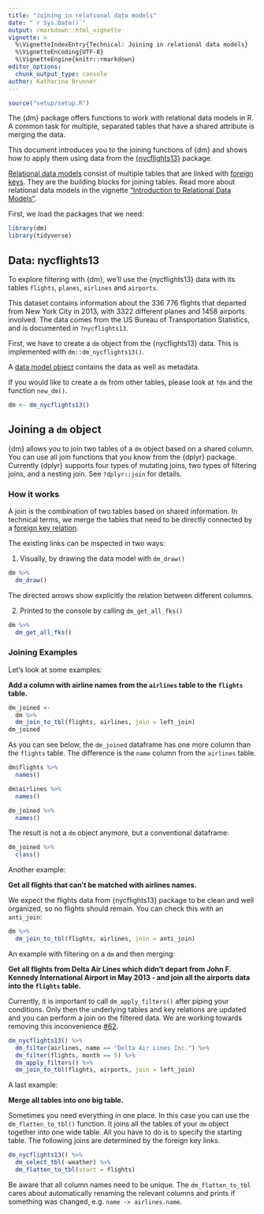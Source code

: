 ```yaml
---
title: "Joining in relational data models"
date: "`r Sys.Date()`"
output: rmarkdown::html_vignette
vignette: >
  %\VignetteIndexEntry{Technical: Joining in relational data models}
  %\VignetteEncoding{UTF-8}
  %\VignetteEngine{knitr::rmarkdown}
editor_options:
  chunk_output_type: console
author: Katharina Brunner
---
```



``````r
source("setup/setup.R")
``````

The {dm} package offers functions to work with relational data models in R.
A common task for multiple, separated tables that have a shared attribute is merging the data.

This document introduces you to the joining functions of {dm} and shows how to apply them using data from the [{nycflights13}](https://github.com/tidyverse/nycflights13) package.

[Relational data models](https://cynkra.github.io/dm/articles/howto-dm-theory#model) consist of multiple tables that are linked with [foreign keys](https://cynkra.github.io/dm/articles/howto-dm-theory#fk). They are the building blocks for joining tables.
Read more about relational data models in the vignette ["Introduction to Relational Data Models"](https://cynkra.github.io/dm/articles/howto-dm-theory).

First, we load the packages that we need:

```r
library(dm)
library(tidyverse)
```

## Data: nycflights13

To explore filtering with {dm}, we'll use the {nycflights13} data with its tables `flights`, `planes`, `airlines` and `airports`.

This dataset contains information about the 336 776 flights that departed from New York City in 2013, with 3322 different planes and 1458 airports involved.
The data comes from the US Bureau of Transportation Statistics, and is documented in `?nycflights13`.

First, we have to create a `dm` object from the {nycflights13} data.
This is implemented with `dm::dm_nycflights13()`.

A [data model object](https://cynkra.github.io/dm/articles/tech-dm-class.html#class-dm) contains the data as well as metadata.

If you would like to create a `dm` from other tables, please look at `?dm` and the function `new_dm()`.

```r
dm <- dm_nycflights13()
```

## Joining a `dm` object {#join}

{dm} allows you to join two tables of a `dm` object based on a shared column. You can use all join functions that you know from the {dplyr} package.
Currently {dplyr} supports four types of mutating joins, two types of filtering joins, and a nesting join.
See `?dplyr::join` for details.

### How it works

A join is the combination of two tables based on shared information.
In technical terms, we merge the tables that need to be directly connected by a [foreign key relation](https://cynkra.github.io/dm/articles/howto-dm-theory#fk).

The existing links can be inspected in two ways:

1. Visually, by drawing the data model with `dm_draw()`

```r
dm %>%
  dm_draw()
```

The directed arrows show explicitly the relation between different columns.

2. Printed to the console by calling `dm_get_all_fks()`

```r
dm %>%
  dm_get_all_fks()
```

### Joining Examples

Let's look at some examples:

**Add a column with airline names from the `airlines` table to the `flights` table.**

```r
dm_joined <-
  dm %>%
  dm_join_to_tbl(flights, airlines, join = left_join)
dm_joined
```

As you can see below, the `dm_joined` dataframe has one more column than the `flights` table.
The difference is the `name` column from the `airlines` table.

```r
dm$flights %>%
  names()

dm$airlines %>%
  names()

dm_joined %>%
  names()
```

The result is not a `dm` object anymore, but a conventional dataframe:

```r
dm_joined %>%
  class()
```

Another example:

**Get all flights that can't be matched with airlines names.**

We expect the flights data from {nycflights13} package to be clean and well organized, so no flights should remain.
You can check this with an `anti_join`:

```r
dm %>%
  dm_join_to_tbl(flights, airlines, join = anti_join)
```

An example with filtering on a `dm` and then merging:

**Get all flights from Delta Air Lines which didn't depart from John F. Kennedy International Airport in May 2013 - and join all the airports data into the `flights` table.**

Currently, it is important to call `dm_apply_filters()` after piping your conditions.
Only then the underlying tables and key relations are updated and you can perform a join on the filtered data.
We are working towards removing this inconvenience [#62](https://github.com/cynkra/dm/issues/62).

```r
dm_nycflights13() %>%
  dm_filter(airlines, name == "Delta Air Lines Inc.") %>%
  dm_filter(flights, month == 5) %>%
  dm_apply_filters() %>%
  dm_join_to_tbl(flights, airports, join = left_join)
```

A last example:

**Merge all tables into one big table.**

Sometimes you need everything in one place.
In this case you can use the `dm_flatten_to_tbl()` function.
It joins all the tables of your `dm` object together into one wide table.
All you have to do is to specify the starting table.
The following joins are determined by the foreign key links.

```r
dm_nycflights13() %>%
  dm_select_tbl(-weather) %>%
  dm_flatten_to_tbl(start = flights)
```

Be aware that all column names need to be unique.
The `dm_flatten_to_tbl` cares about automatically renaming the relevant columns and prints if something was changed, e.g. `name -> airlines.name`.
